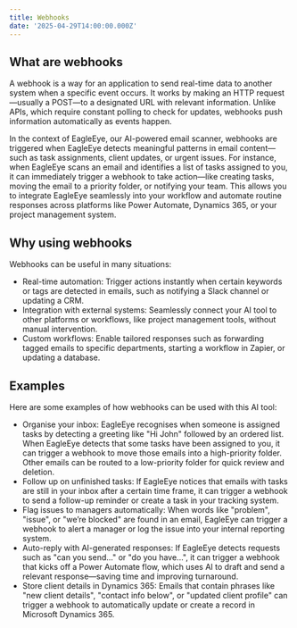 ```yaml
---
title: Webhooks
date: '2025-04-29T14:00:00.000Z'
---
```


## What are webhooks

A webhook is a way for an application to send real-time data to another system when a specific event occurs. It works by making an HTTP request—usually a POST—to a designated URL with relevant information. Unlike APIs, which require constant polling to check for updates, webhooks push information automatically as events happen.

In the context of EagleEye, our AI-powered email scanner, webhooks are triggered when EagleEye detects meaningful patterns in email content—such as task assignments, client updates, or urgent issues. For instance, when EagleEye scans an email and identifies a list of tasks assigned to you, it can immediately trigger a webhook to take action—like creating tasks, moving the email to a priority folder, or notifying your team. This allows you to integrate EagleEye seamlessly into your workflow and automate routine responses across platforms like Power Automate, Dynamics 365, or your project management system.

## Why using webhooks

Webhooks can be useful in many situations:

* Real-time automation: Trigger actions instantly when certain keywords or tags are detected in emails, such as notifying a Slack channel or updating a CRM. 
* Integration with external systems: Seamlessly connect your AI tool to other platforms or workflows, like project management tools, without manual intervention. 
* Custom workflows: Enable tailored responses such as forwarding tagged emails to specific departments, starting a workflow in Zapier, or updating a database. 

## Examples

 Here are some examples of how webhooks can be used with this AI tool:

* Organise your inbox: EagleEye recognises when someone is assigned tasks by detecting a greeting like "Hi John" followed by an ordered list. When EagleEye detects that some tasks have been assigned to you, it can trigger a webhook to move those emails into a high-priority folder. Other emails can be routed to a low-priority folder for quick review and deletion. 
* Follow up on unfinished tasks: If EagleEye notices that emails with tasks are still in your inbox after a certain time frame, it can trigger a webhook to send a follow-up reminder or create a task in your tracking system. 
* Flag issues to managers automatically: When words like "problem", "issue", or "we’re blocked" are found in an email, EagleEye can trigger a webhook to alert a manager or log the issue into your internal reporting system. 
* Auto-reply with AI-generated responses: If EagleEye detects requests such as "can you send..." or "do you have...", it can trigger a webhook that kicks off a Power Automate flow, which uses AI to draft and send a relevant response—saving time and improving turnaround. 
* Store client details in Dynamics 365: Emails that contain phrases like "new client details", "contact info below", or "updated client profile" can trigger a webhook to automatically update or create a record in Microsoft Dynamics 365.
